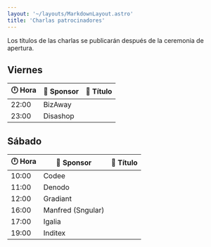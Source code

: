 ```yaml
---
layout: '~/layouts/MarkdownLayout.astro'
title: 'Charlas patrocinadores'
---
```


Los títulos de las charlas se publicarán después de la ceremonia de apertura.

## Viernes

| 🕛 Hora | 💼 Sponsor | 🎯 Título |
|---|---|---|
| 22:00 | BizAway |  |
| 23:00 | Disashop |  |

## Sábado

| 🕛 Hora | 💼 Sponsor | 🎯 Título |
|---|---|---|
| 10:00 | Codee |  |
| 11:00 | Denodo |  |
| 12:00 | Gradiant |  |
| 16:00 | Manfred (Sngular) |  |
| 17:00 | Igalia |  |
| 19:00 | Inditex |  |
